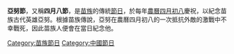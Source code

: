 '''亞努節'''，又稱'''四月八節'''，是[[苗族|苗族]]的傳統[[節日|節日]]，於每年[[農曆|農曆]][[四月初八|四月初八]]慶祝，以紀念苗族古代英雄亞努。根據苗族傳說，亞努在農曆四月初八的一次抵抗外敵的激戰中不幸戰死，因此苗族人便會在當日紀念他。

{{Holiday-stub}}

[[Category:苗族節日|Category:苗族節日]]
[[Category:中國節日|Category:中國節日]]